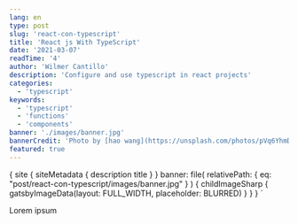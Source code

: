 ```yaml
---
lang: en
type: post
slug: 'react-con-typescript'
title: 'React js With TypeScript'
date: '2021-03-07'
readTime: '4'
author: 'Wilmer Cantillo'
description: 'Configure and use typescript in react projects'
categories:
  - 'typescript'
keywords:
  - 'typescript'
  - 'functions'
  - 'components'
banner: './images/banner.jpg'
bannerCredit: 'Photo by [hao wang](https://unsplash.com/photos/pVq6YhmDPtk)'
featured: true
---
```


  {
    site {
      siteMetadata {
        description
        title
      }
    }
    banner: file(
      relativePath: { eq: "post/react-con-typescript/images/banner.jpg" }
    ) {
      childImageSharp {
        gatsbyImageData(layout: FULL_WIDTH, placeholder: BLURRED)
      }
    }
  }
`

Lorem ipsum
